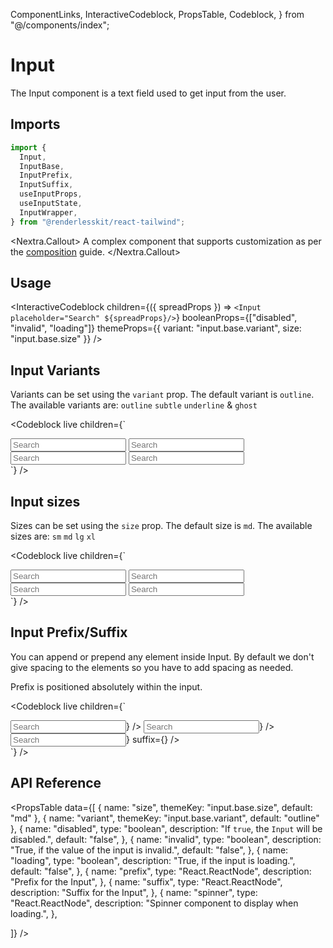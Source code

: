   ComponentLinks,
  InteractiveCodeblock,
  PropsTable,
  Codeblock,
} from "@/components/index";

# Input

The Input component is a text field used to get input from the user.

<ComponentLinks github="input" theme="input" story="forms-input" />

## Imports

```js
import {
  Input,
  InputBase,
  InputPrefix,
  InputSuffix,
  useInputProps,
  useInputState,
  InputWrapper,
} from "@renderlesskit/react-tailwind";
```

<Nextra.Callout>
  A complex component that supports customization as per the
  [composition](/docs/composition) guide.
</Nextra.Callout>

## Usage

<InteractiveCodeblock
  children={({ spreadProps }) => `<Input placeholder="Search" ${spreadProps}/>`}
  booleanProps={["disabled", "invalid", "loading"]}
  themeProps={{ variant: "input.base.variant", size: "input.base.size" }}
/>

## Input Variants

Variants can be set using the `variant` prop. The default variant is `outline`.
The available variants are: `outline` `subtle` `underline` & `ghost`

<Codeblock
  live
  children={`
<div className="inline-flex flex-col space-y-2">
  <Input placeholder="Search" size="md" variant="outline" />
  <Input placeholder="Search" size="md" variant="subtle" />
  <Input placeholder="Search" size="md" variant="underline" />
  <Input placeholder="Search" size="md" variant="ghost" />
</div>
`}
/>

## Input sizes

Sizes can be set using the `size` prop. The default size is `md`. The available
sizes are: `sm` `md` `lg` `xl`

<Codeblock
  live
  children={`
<div className="inline-flex flex-col space-y-2">
  <Input placeholder="Search" size="sm" />
  <Input placeholder="Search" size="md" />
  <Input placeholder="Search" size="lg" />
  <Input placeholder="Search" size="xl" />
</div>
`}
/>

## Input Prefix/Suffix

You can append or prepend any element inside Input. By default we don't give
spacing to the elements so you have to add spacing as needed.

Prefix is positioned absolutely within the input.

<Codeblock
  live
  children={`
<div className="inline-flex flex-col space-y-2">
  <Input placeholder="Search" prefix={<SlotIcon />} />
  <Input placeholder="Search" suffix={<SlotIcon />} />
  <Input placeholder="Search" prefix={<SlotIcon />} suffix={<SlotIcon />} />
</div>
`}
/>

## API Reference

<PropsTable
  data={[
    { name: "size", themeKey: "input.base.size", default: "md" },
    { name: "variant", themeKey: "input.base.variant", default: "outline" },
    {
      name: "disabled",
      type: "boolean",
      description: "If `true`, the `Input` will be disabled.",
      default: "false",
    },
    {
      name: "invalid",
      type: "boolean",
      description: "True, if the value of the input is invalid.",
      default: "false",
    },
    {
      name: "loading",
      type: "boolean",
      description: "True, if the input is loading.",
      default: "false",
    },
    {
      name: "prefix",
      type: "React.ReactNode",
      description: "Prefix for the Input",
    },
    {
      name: "suffix",
      type: "React.ReactNode",
      description: "Suffix for the Input",
    },
    {
      name: "spinner",
      type: "React.ReactNode",
      description: "Spinner component to display when loading.",
    },

]} />

